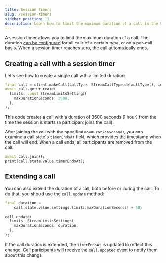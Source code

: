 ```yaml
---
title: Session Timers
slug: /session-timers
sidebar_position: 11
description: Learn how to limit the maximum duration of a call in the Stream Video Flutter SDK.
---
```


A session timer allows you to limit the maximum duration of a call. The duration [can be configured](https://getstream.io/video/docs/api/calls/#session-timers) for all calls of a certain type, or on a per-call basis. When a session timer reaches zero, the call automatically ends.

## Creating a call with a session timer

Let's see how to create a single call with a limited duration:

```dart
final call = client.makeCall(callType: StreamCallType.defaultType(), id: 'REPLACE_WITH_CALL_ID');
await call.getOrCreate(
  limits: const StreamLimitsSettings(
    maxDurationSeconds: 3600,
  ),
);
```

This code creates a call with a duration of 3600 seconds (1 hour) from the time the session is starts (a participant joins the call).

After joining the call with the specified `maxDurationSeconds`, you can examine a call state's `timerEndsAt` field, which provides the timestamp when the call will end. When a call ends, all participants are removed from the call.

```dart
await call.join();
print(call.state.value.timerEndsAt);
```

## Extending a call

​You can also extend the duration of a call, both before or during the call. To do that, you should use the `call.update` method:

```dart
final duration =
    call.state.value.settings.limits.maxDurationSeconds! + 60;
    
call.update(
  limits: StreamLimitsSettings(
    maxDurationSeconds: duration,
  ),
);
```

If the call duration is extended, the `timerEndsAt` is updated to reflect this change. Call participants will receive the `call.updated` event to notify them about this change.
